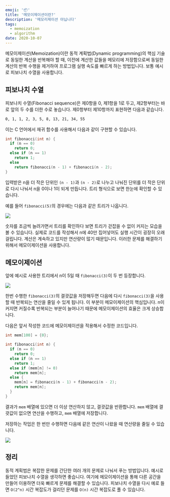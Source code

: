 ```yaml
---
emoji: '📦'
title: '메모이제이션이란?'
description: '메모리제이션 아닙니다'
tags:
  - memoization
  - algorithm
date: 2020-10-07
---
```


메모이제이션(Memoization)이란 동적 계획법(Dynamic programming)의 핵심 기술로 동일한 계산을 반복해야 할 때, 이전에 계산한 값들을 메모리에 저장함으로써 동일한 계산의 반복 수행을 제거하여 프로그램 실행 속도를 빠르게 하는 방법입니다. 보통 예시로 피보나치 수열을 사용합니다.

## 피보나치 수열

피보나치 수열(Fibonacci sequence)은 제0항을 0, 제1항을 1로 두고, 제2항부터는 바로 앞의 두 수를 더한 수로 놓습니다. 제0항부터 제10항까지 표현하면 다음과 같습니다.

```txt
0, 1, 1, 2, 3, 5, 8, 13, 21, 34, 55
```

이는 C 언어에서 재귀 함수를 사용해서 다음과 같이 구현할 수 있습니다.

```c
int fibonacci(int n) {
  if (n == 0)
    return 0;
  else if (n == 1)
    return 1;
  else
    return fibonacci(n - 1) + fibonacci(n - 2);
}
```

입력받은 n을 더 작은 단위인 `(n - 1)`과 `(n - 2)`로 나누고 나눠진 단위를 더 작은 단위로 다시 나눠서 n을 0이나 1이 되게 만듭니다. 트리 형식으로 보면 한눈에 확인할 수 있습니다.

예를 들어 `fibonacci(5)`의 경우에는 다음과 같은 트리가 나옵니다.

![](0.png)

숫자를 조금씩 늘려가면서 트리를 확인하다 보면 트리가 걷잡을 수 없이 커지는 모습을 볼 수 있습니다. 실제로 코드를 작성해서 n에 40만 집어넣어도 실행 시간이 굉장히 오래 걸립니다. 계산은 계속하고 있지만 연산량이 많기 때문입니다. 이러한 문제를 해결하기 위해서 메모이제이션을 사용합니다.

## 메모이제이션

앞에 예시로 사용한 트리에서 n이 5일 때 `fibonacci(3)`이 두 번 등장합니다.

![](1.png)

한번 수행한 `fibonacci(3)`의 결괏값을 저장해두면 다음에 다시 `fibonacci(3)`을 사용할 때 반복되는 연산을 줄일 수 있게 됩니다. 이 부분이 메모이제이션의 핵심입니다. n이 커지면 커질수록 반복되는 부분이 늘어나기 때문에 메모이제이션의 효율은 크게 상승합니다.

다음은 앞서 작성한 코드에 메모이제이션을 적용해서 수정한 코드입니다.

```c
int mem[100] = {0};

int fibonacci(int n) {
  if (n == 0)
    return 0;
  else if (n == 1)
    return 1;
  else if (mem[n] != 0)
    return mem[n];
  else {
    mem[n] = fibonacci(n - 1) + fibonacci(n - 2);
    return mem[n];
  }
}
```

결과가 `mem` 배열에 있으면 더 이상 연산하지 않고, 결괏값을 반환합니다. `mem` 배열에 결괏값이 없으면 연산을 수행하고, `mem` 배열에 저장합니다.

저장하는 작업은 한 번만 수행하면 다음에 같은 연산이 나왔을 때 연산량을 줄일 수 있습니다.

![](2.png)

## 정리

동적 계획법은 복잡한 문제를 간단한 여러 개의 문제로 나눠서 푸는 방법입니다. 예시로 들었던 피보나치 수열을 생각하면 좋습니다. 여기에 메모이제이션을 통해 다른 공간을 만들어 이용하면 더욱 빠르게 문제를 해결할 수 있습니다. 피보나치 수열을 다시 예로 들면 `O(2^n)` 시간 복잡도가 걸리던 문제를 `O(n)` 시간 복잡도로 풀 수 있습니다.
